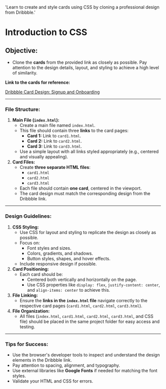 
  'Learn to create and style cards using CSS by cloning a professional design from Dribbble.'

<HeroPattern />

# Introduction to CSS

## **Objective:**

- Clone the **cards** from the provided link as closely as possible. Pay attention to the design details, layout, and styling to achieve a high level of similarity.

**Link to the cards for reference:**

[Dribbble Card Design: Signup and Onboarding](https://dribbble.com/shots/15573169-Signup-and-onboarding)

---

### **File Structure:**

1. **Main File (`index.html`):**
   - Create a main file named `index.html`.
   - This file should contain three **links** to the card pages:
     - **Card 1:** Link to `card1.html`.
     - **Card 2:** Link to `card2.html`.
     - **Card 3:** Link to `card3.html`.
   - Use a simple layout with all links styled appropriately (e.g., centered and visually appealing).
2. **Card Files:**
   - Create **three separate HTML files**:
     - `card1.html`
     - `card2.html`
     - `card3.html`
   - Each file should contain **one card**, centered in the viewport.
   - The card design must match the corresponding design from the Dribbble link.

---

### **Design Guidelines:**

1. **CSS Styling:**
   - Use CSS for layout and styling to replicate the design as closely as possible.
   - Focus on:
     - Font styles and sizes.
     - Colors, gradients, and shadows.
     - Button styles, shapes, and hover effects.
   - Include responsive design if possible.
2. **Card Positioning:**
   - Each card should be:
     - Centered both vertically and horizontally on the page.
     - Use CSS properties like `display: flex`, `justify-content: center`, and `align-items: center` to achieve this.
3. **File Linking:**
   - Ensure the **links in the `index.html` file** navigate correctly to the respective card pages (`card1.html`, `card2.html`, `card3.html`).
4. **File Organization:**
   - All files (`index.html`, `card1.html`, `card2.html`, `card3.html`, and CSS file) should be placed in the same project folder for easy access and testing.

---

### **Tips for Success:**

- Use the browser's developer tools to inspect and understand the design elements in the Dribbble link.
- Pay attention to spacing, alignment, and typography.
- Use external libraries like **Google Fonts** if needed for matching the font styles.
- Validate your HTML and CSS for errors.
